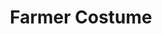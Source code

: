 ---
title: "Farmer Costume"
meta_title: "Farmer Costume craft"
description: "Craft de Farmer Costume"
rank: "a"
draft: false
name: "Farmer Costume"
recipe_img: "https://wiki.pokexgames.com/images/4/4b/Farmer_Costume.png"
level: 91
craft_time: 302400
result: 1
value_npc: 1
ingredients:
  - name: "Leather"
    quantity: 15
    item_img: "https://wiki.pokexgames.com/images/3/3d/Leather.png"
    value_npc: 1
  - name: "Cow Tail"
    quantity: 250
    item_img: "https://wiki.pokexgames.com/images/6/60/Cow_Tail.png"
    value_npc: 1
  - name: "Straw"
    quantity: 500
    item_img: "https://wiki.pokexgames.com/images/5/55/Straw.png"
    value_npc: 1
  - name: "Feather"
    quantity: 250
    item_img: "https://wiki.pokexgames.com/images/3/33/Feather.png"
    value_npc: 1
  - name: "Bull Tail"
    quantity: 30
    item_img: "https://wiki.pokexgames.com/images/1/1c/Bull_Tail.png"
    value_npc: 1
  - name: "Diamond"
    quantity: 3
    item_img: "https://wiki.pokexgames.com/images/e/ea/Diamond.png"
    value_npc: 1
  - name: "Refined Fashion Point"
    quantity: 20
    item_img: "https://wiki.pokexgames.com/images/6/69/Refined_Fashion_Point.png"
    value_npc: 1
---